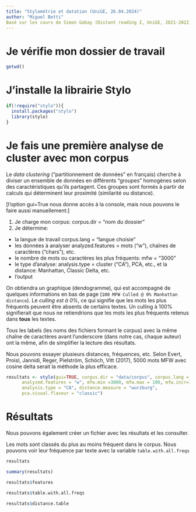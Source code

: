```yaml
---
title: "Stylométrie et datation (UniGE, 26.04.2024)"
author: "Miguel Betti"
Basé sur les cours de Simon Gabay (Distant reading I, UniGE, 2021-2022)
---
```


# Je vérifie mon dossier de travail

```r
getwd()
```

# J'installe la librairie Stylo

```r
if(!require("stylo")){
  install.packages("stylo")
  library(stylo)
}
```

# Je fais une première analyse de cluster avec mon corpus

Le *data clustering* ("partitionnement de données" en français) cherche à diviser un ensemble de données en différents "groupes" homogènes selon des caractéristiques qu'ils partagent. Ces groupes sont formés à partir de calculs qui déterminent leur proximité (similarité ou distance).

[l'option gui=True nous donne accès à la console, mais nous pouvons le faire aussi manuellement:]

1. Je charge mon corpus: corpus.dir = "nom du dossier"
2. Je détermine:
- la langue de travail corpus.lang = "langue choisie"
- les données à analyser analyzed.features = mots ("w"), chaînes de caractères ("chars"), etc.
- le nombre de mots ou caractères les plus fréquents: mfw  = "3000"
- le type d'analyse: analysis.type = cluster ("CA"), PCA, etc., et la distance: Manhattan, Classic Delta, etc.
- l'output

On obtiendra un graphique (dendogramme), qui est accompagné de quelques informations en bas de page (`100 MFW Culled @ 0% Manhattan distance`). Le *culling est à 0%*, ce qui signifie que les mots les plus fréquents peuvent être absents de certains textes. Un culling à 100% signifierait que nous ne retiendrions que les mots les plus fréquents retenus dans **tous** les textes.

Tous les labels (les noms des fichiers formant le corpus) avec la même chaîne de caractères avant l'underscore (dans notre cas, chaque auteur) ont la même, afin de simplifier la lecture des résultats.

Nous pouvons essayer plusieurs distances, fréquences, etc. Selon Evert, Proisl, Jannidi, Reger, Pielström, Schöch, Vitt (2017), 5000 mots MFW avec cosine delta serait la méthode la plus efficace.

```r
resultats <- stylo(gui=TRUE, corpus.dir = "data/corpus", corpus.lang = "Spanish",
      analyzed.features = "w", mfw.min =3000, mfw.max = 100, mfw.incr=100,
      analysis.type = "CA", distance.measure = "wurzburg",
      pca.visual.flavour = "classic")
```
# Résultats

Nous pouvons également créer un fichier avec les résultats et les consulter.

Les mots sont classés du plus au moins fréquent dans le corpus. Nous pouvons voir leur fréquence par texte avec la variable `table.with.all.freqs`

```r
resultats
```
```r
summary(resultats)
```
```r
resultats$features
```
```r
resultats$table.with.all.freqs
```
```r
resultats$distance.table 
```


